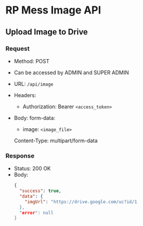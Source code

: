# RP Mess Image API

## Upload Image to Drive

### Request

- Method: POST
- Can be accessed by ADMIN and SUPER ADMIN
- URL: `/api/image`
- Headers:
  - Authorization: Bearer `<access_token>`
- Body:
    form-data: 
    - image: `<image_file>`

    Content-Type: multipart/form-data

### Response 

- Status: 200 OK
- Body:
  ```json
  {
    "success": true,
    "data": {
      "imgUrl": "https://drive.google.com/uc?id/1
    },
    "error": null
  }
  ```

